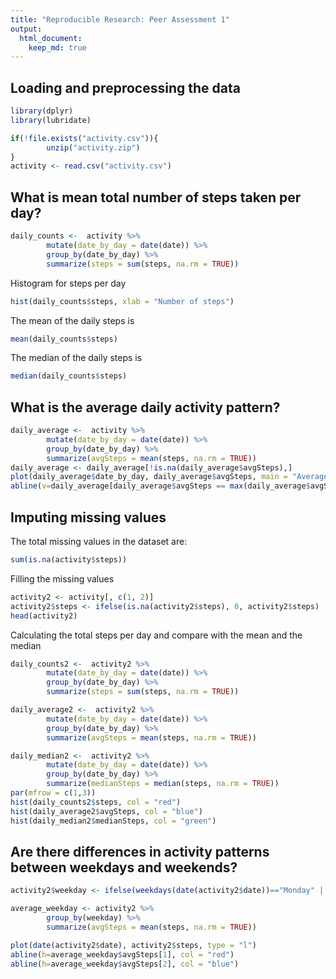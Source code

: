 ```yaml
---
title: "Reproducible Research: Peer Assessment 1"
output: 
  html_document:
    keep_md: true
---
```



## Loading and preprocessing the data
```r
library(dplyr)
library(lubridate)

if(!file.exists("activity.csv")){
        unzip("activity.zip")
}
activity <- read.csv("activity.csv")
```

## What is mean total number of steps taken per day?
```r
daily_counts <-  activity %>%
        mutate(date_by_day = date(date)) %>%
        group_by(date_by_day) %>%
        summarize(steps = sum(steps, na.rm = TRUE))
```
Histogram for steps per day
```r
hist(daily_counts$steps, xlab = "Number of steps")
```

The mean of the daily steps is
```r
mean(daily_counts$steps)
```

The median of the daily steps is
```r
median(daily_counts$steps)
```

## What is the average daily activity pattern?
```r
daily_average <-  activity %>%
        mutate(date_by_day = date(date)) %>%
        group_by(date_by_day) %>%
        summarize(avgSteps = mean(steps, na.rm = TRUE))
daily_average <- daily_average[!is.na(daily_average$avgSteps),]
plot(daily_average$date_by_day, daily_average$avgSteps, main = "Average steps by day", xlab = "day", ylab = "average steps", type = "l")
abline(v=daily_average[daily_average$avgSteps == max(daily_average$avgSteps, na.rm = TRUE),"date_by_day"], col = "red")
```

## Imputing missing values
The total missing values in the dataset are:
```r
sum(is.na(activity$steps))
```
Filling the missing values
```r
activity2 <- activity[, c(1, 2)]
activity2$steps <- ifelse(is.na(activity2$steps), 0, activity2$steps)
head(activity2)
```

Calculating the total steps per day and compare with the mean and the median
```r
daily_counts2 <-  activity2 %>%
        mutate(date_by_day = date(date)) %>%
        group_by(date_by_day) %>%
        summarize(steps = sum(steps, na.rm = TRUE))

daily_average2 <-  activity2 %>%
        mutate(date_by_day = date(date)) %>%
        group_by(date_by_day) %>%
        summarize(avgSteps = mean(steps, na.rm = TRUE))

daily_median2 <-  activity2 %>%
        mutate(date_by_day = date(date)) %>%
        group_by(date_by_day) %>%
        summarize(medianSteps = median(steps, na.rm = TRUE))
par(mfrow = c(1,3))
hist(daily_counts2$steps, col = "red")
hist(daily_average2$avgSteps, col = "blue")
hist(daily_median2$medianSteps, col = "green")
```


## Are there differences in activity patterns between weekdays and weekends?
```r
activity2$weekday <- ifelse(weekdays(date(activity2$date))=="Monday" | weekdays(date(activity2$date))=="Tuesday" | weekdays(date(activity2$date))=="Wednesday" | weekdays(date(activity2$date))=="Thursday" | weekdays(date(activity2$date))=="Friday", "weekday", "weekend")

average_weekday <- activity2 %>%
        group_by(weekday) %>%
        summarize(avgSteps = mean(steps, na.rm = TRUE))

plot(date(activity2$date), activity2$steps, type = "l")
abline(h=average_weekday$avgSteps[1], col = "red")
abline(h=average_weekday$avgSteps[2], col = "blue")

```